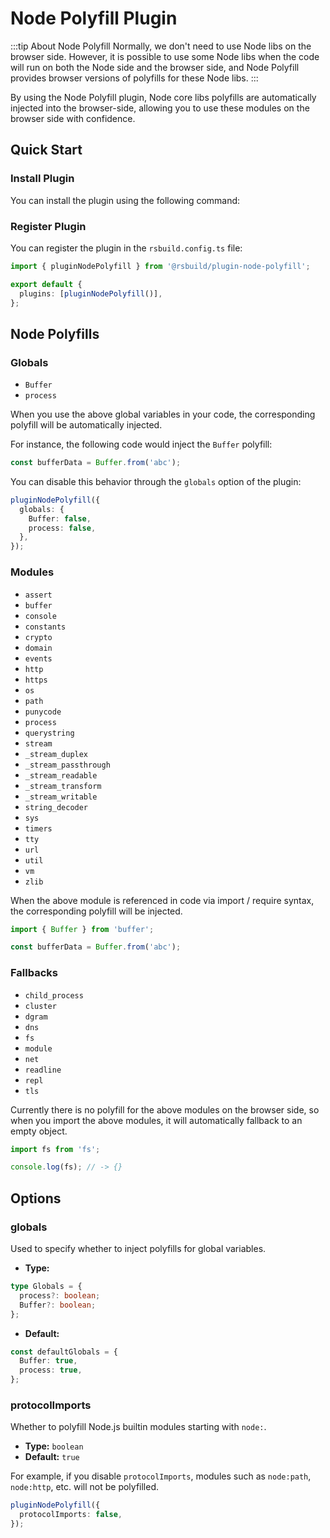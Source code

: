 # Node Polyfill Plugin


<SourceCode href="https://github.com/web-infra-dev/rsbuild/tree/main/packages/plugin-node-polyfill" />

:::tip About Node Polyfill
Normally, we don't need to use Node libs on the browser side. However, it is possible to use some Node libs when the code will run on both the Node side and the browser side, and Node Polyfill provides browser versions of polyfills for these Node libs.
:::

By using the Node Polyfill plugin, Node core libs polyfills are automatically injected into the browser-side, allowing you to use these modules on the browser side with confidence.

## Quick Start

### Install Plugin

You can install the plugin using the following command:


<PackageManagerTabs command="add @rsbuild/plugin-node-polyfill -D" />

### Register Plugin

You can register the plugin in the `rsbuild.config.ts` file:

```ts title="rsbuild.config.ts"
import { pluginNodePolyfill } from '@rsbuild/plugin-node-polyfill';

export default {
  plugins: [pluginNodePolyfill()],
};
```

## Node Polyfills

### Globals

- `Buffer`
- `process`

When you use the above global variables in your code, the corresponding polyfill will be automatically injected.

For instance, the following code would inject the `Buffer` polyfill:

```ts
const bufferData = Buffer.from('abc');
```

You can disable this behavior through the `globals` option of the plugin:

```ts
pluginNodePolyfill({
  globals: {
    Buffer: false,
    process: false,
  },
});
```

### Modules

- `assert`
- `buffer`
- `console`
- `constants`
- `crypto`
- `domain`
- `events`
- `http`
- `https`
- `os`
- `path`
- `punycode`
- `process`
- `querystring`
- `stream`
- `_stream_duplex`
- `_stream_passthrough`
- `_stream_readable`
- `_stream_transform`
- `_stream_writable`
- `string_decoder`
- `sys`
- `timers`
- `tty`
- `url`
- `util`
- `vm`
- `zlib`

When the above module is referenced in code via import / require syntax, the corresponding polyfill will be injected.

```ts
import { Buffer } from 'buffer';

const bufferData = Buffer.from('abc');
```

### Fallbacks

- `child_process`
- `cluster`
- `dgram`
- `dns`
- `fs`
- `module`
- `net`
- `readline`
- `repl`
- `tls`

Currently there is no polyfill for the above modules on the browser side, so when you import the above modules, it will automatically fallback to an empty object.

```ts
import fs from 'fs';

console.log(fs); // -> {}
```

## Options

### globals

Used to specify whether to inject polyfills for global variables.

- **Type:**

```ts
type Globals = {
  process?: boolean;
  Buffer?: boolean;
};
```

- **Default:**

```ts
const defaultGlobals = {
  Buffer: true,
  process: true,
};
```

### protocolImports

Whether to polyfill Node.js builtin modules starting with `node:`.

- **Type:** `boolean`
- **Default:** `true`

For example, if you disable `protocolImports`, modules such as `node:path`, `node:http`, etc. will not be polyfilled.

```ts
pluginNodePolyfill({
  protocolImports: false,
});
```
